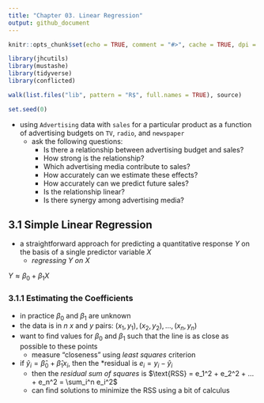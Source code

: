 ```yaml
---
title: "Chapter 03. Linear Regression"
output: github_document
---
```


```r
knitr::opts_chunk$set(echo = TRUE, comment = "#>", cache = TRUE, dpi = 400)

library(jhcutils)
library(mustashe)
library(tidyverse)
library(conflicted)

walk(list.files("lib", pattern = "R$", full.names = TRUE), source)

set.seed(0)
```

- using `Advertising` data with `sales` for a particular product as a function of advertising budgets on `TV`, `radio`, and `newspaper`
    * ask the following questions:
        - Is there a relationship between advertising budget and sales?
        - How strong is the relationship?
        - Which advertising media contribute to sales?
        - How accurately can we estimate these effects?
        - How accurately can we predict future sales?
        - Is the relationship linear?
        - Is there synergy among advertising media?

## 3.1 Simple Linear Regression

- a straightforward approach for predicting a quantitative response $Y$ on the basis of a single predictor variable $X$
    - *regressing $Y$ on $X$*

$Y \approx \beta_0 + \beta_1X$

### 3.1.1 Estimating the Coefficients

- in practice $\beta_0$ and $\beta_1$ are unknown
- the data is in $n$ $x$ and $y$ pairs: $(x_1, y_1), (x_2, y_2), ..., (x_n, y_n)$
- want to find values for $\beta_0$ and $\beta_1$ such that the line is as close as possible to these points
    - measure "closeness" using *least squares* criterion
- if $\hat{y}_i = \hat{\beta}_0 + \hat{\beta}_1 x_i$, then the *residual is $e_i = y_i - \hat{y}_i$
    - then the *residual sum of squares* is $\text{RSS} = e_1^2 + e_2^2 + ... + e_n^2 = \sum_i^n e_i^2$
    - can find solutions to minimize the RSS using a bit of calculus

